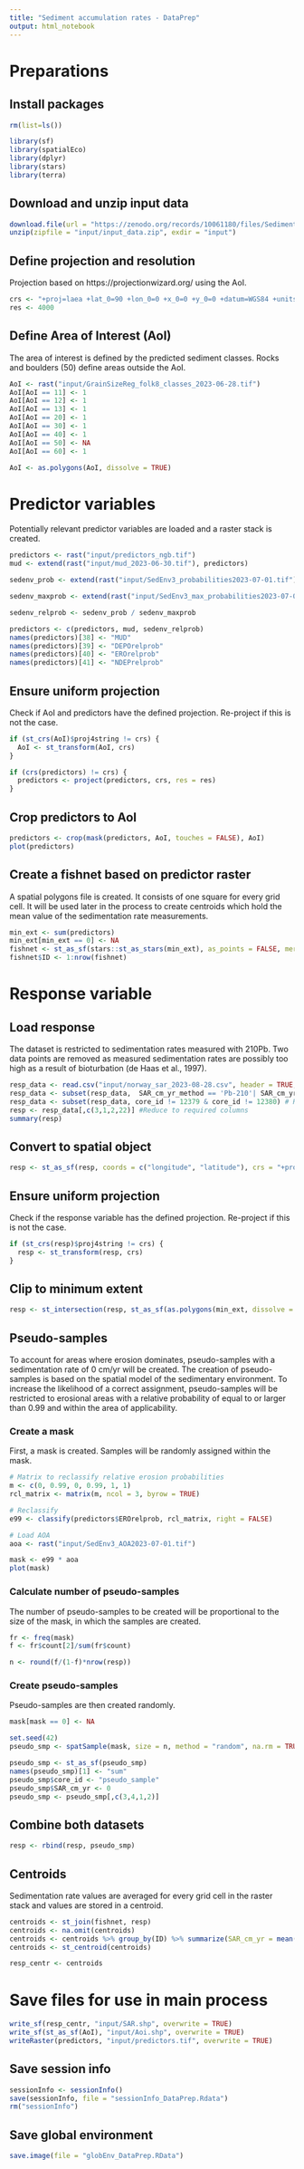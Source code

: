 ```yaml
---
title: "Sediment accumulation rates - DataPrep"
output: html_notebook
---
```


# Preparations

## Install packages

```r
rm(list=ls())

library(sf)
library(spatialEco)
library(dplyr)
library(stars)
library(terra)
```


## Download and unzip input data

```r
download.file(url = "https://zenodo.org/records/10061180/files/SedimentAccumulationRates_input.zip", destfile = "input/input_data.zip")
unzip(zipfile = "input/input_data.zip", exdir = "input")
```



## Define projection and resolution

Projection based on https://projectionwizard.org/ using the AoI.

```r
crs <- "+proj=laea +lat_0=90 +lon_0=0 +x_0=0 +y_0=0 +datum=WGS84 +units=m +no_defs" 
res <- 4000
```


## Define Area of Interest (AoI)

The area of interest is defined by the predicted sediment classes. Rocks and boulders (50) define areas outside the AoI.

```r
AoI <- rast("input/GrainSizeReg_folk8_classes_2023-06-28.tif")
AoI[AoI == 11] <- 1
AoI[AoI == 12] <- 1
AoI[AoI == 13] <- 1
AoI[AoI == 20] <- 1
AoI[AoI == 30] <- 1
AoI[AoI == 40] <- 1
AoI[AoI == 50] <- NA
AoI[AoI == 60] <- 1

AoI <- as.polygons(AoI, dissolve = TRUE)
```


# Predictor variables

Potentially relevant predictor variables are loaded and a raster stack is created.

```r
predictors <- rast("input/predictors_ngb.tif")
mud <- extend(rast("input/mud_2023-06-30.tif"), predictors)

sedenv_prob <- extend(rast("input/SedEnv3_probabilities2023-07-01.tif"), predictors)

sedenv_maxprob <- extend(rast("input/SedEnv3_max_probabilities2023-07-01.tif"), predictors)

sedenv_relprob <- sedenv_prob / sedenv_maxprob

predictors <- c(predictors, mud, sedenv_relprob)
names(predictors)[38] <- "MUD"
names(predictors)[39] <- "DEPOrelprob"
names(predictors)[40] <- "EROrelprob"
names(predictors)[41] <- "NDEPrelprob"
```


## Ensure uniform projection

Check if AoI and predictors have the defined projection. Re-project if this is not the case.

```r
if (st_crs(AoI)$proj4string != crs) {
  AoI <- st_transform(AoI, crs)
}

if (crs(predictors) != crs) {
  predictors <- project(predictors, crs, res = res)
}
```


## Crop predictors to AoI

```r
predictors <- crop(mask(predictors, AoI, touches = FALSE), AoI)
plot(predictors)
```


## Create a fishnet based on predictor raster

A spatial polygons file is created. It consists of one square for every grid cell. It will be used later in the process to create centroids which hold the mean value of the sedimentation rate measurements. 

```r
min_ext <- sum(predictors)
min_ext[min_ext == 0] <- NA
fishnet <- st_as_sf(stars::st_as_stars(min_ext), as_points = FALSE, merge = FALSE)
fishnet$ID <- 1:nrow(fishnet)
```


# Response variable

## Load response

The dataset is restricted to sedimentation rates measured with 210Pb. Two data points are removed as measured sedimentation rates are possibly too high as a result of bioturbation (de Haas et al., 1997).

```r
resp_data <- read.csv("input/norway_sar_2023-08-28.csv", header = TRUE, sep = ",")
resp_data <- subset(resp_data,  SAR_cm_yr_method == 'Pb-210'| SAR_cm_yr_method == 'Pb-210 CFCS' | SAR_cm_yr_method == 'Pb-210 CIC' | SAR_cm_yr_method == 'Pb-210 CRS' | SAR_cm_yr_method == 'Pb-210 Cs-137' | SAR_cm_yr_method == 'Pb-210 Cs-137 CFCS') # Retain only sedimentation rates based on Pb-210
resp_data <- subset(resp_data, core_id != 12379 & core_id != 12380) # Rates possibly too high due to bioturbation
resp <- resp_data[,c(3,1,2,22)] #Reduce to required columns
summary(resp)
```


## Convert to spatial object

```r
resp <- st_as_sf(resp, coords = c("longitude", "latitude"), crs = "+proj=longlat +datum=WGS84 +no_defs")
```


## Ensure uniform projection

Check if the response variable has the defined projection. Re-project if this is not the case.

```r
if (st_crs(resp)$proj4string != crs) {
  resp <- st_transform(resp, crs)
}
```


## Clip to minimum extent

```r
resp <- st_intersection(resp, st_as_sf(as.polygons(min_ext, dissolve = TRUE)))
```


## Pseudo-samples

To account for areas where erosion dominates, pseudo-samples with a sedimentation rate of 0 cm/yr will be created. The creation of pseudo-samples is based on the spatial model of the sedimentary environment. To increase the likelihood of a correct assignment, pseudo-samples will be restricted to erosional areas with a relative probability of equal to or larger than 0.99 and within the area of applicability.

### Create a mask

First, a mask is created. Samples will be randomly assigned within the mask.

```r
# Matrix to reclassify relative erosion probabilities
m <- c(0, 0.99, 0, 0.99, 1, 1)
rcl_matrix <- matrix(m, ncol = 3, byrow = TRUE)

# Reclassify
e99 <- classify(predictors$EROrelprob, rcl_matrix, right = FALSE)

# Load AOA
aoa <- rast("input/SedEnv3_AOA2023-07-01.tif")

mask <- e99 * aoa
plot(mask)
```


### Calculate number of pseudo-samples

The number of pseudo-samples to be created will be proportional to the size of the mask, in which the samples are created.

```r
fr <- freq(mask)
f <- fr$count[2]/sum(fr$count)

n <- round(f/(1-f)*nrow(resp))
```


### Create pseudo-samples

Pseudo-samples are then created randomly.

```r
mask[mask == 0] <- NA

set.seed(42)
pseudo_smp <- spatSample(mask, size = n, method = "random", na.rm = TRUE, as.points = TRUE)

pseudo_smp <- st_as_sf(pseudo_smp)
names(pseudo_smp)[1] <- "sum"
pseudo_smp$core_id <- "pseudo_sample"
pseudo_smp$SAR_cm_yr <- 0
pseudo_smp <- pseudo_smp[,c(3,4,1,2)]
```


## Combine both datasets

```r
resp <- rbind(resp, pseudo_smp)
```


## Centroids

Sedimentation rate values are averaged for every grid cell in the raster stack and values are stored in a centroid.

```r
centroids <- st_join(fishnet, resp)
centroids <- na.omit(centroids)
centroids <- centroids %>% group_by(ID) %>% summarize(SAR_cm_yr = mean(SAR_cm_yr, na.rm = TRUE))
centroids <- st_centroid(centroids)

resp_centr <- centroids
```


# Save files for use in main process

```r
write_sf(resp_centr, "input/SAR.shp", overwrite = TRUE)
write_sf(st_as_sf(AoI), "input/Aoi.shp", overwrite = TRUE)
writeRaster(predictors, "input/predictors.tif", overwrite = TRUE)
```


## Save session info

```r
sessionInfo <- sessionInfo()
save(sessionInfo, file = "sessionInfo_DataPrep.Rdata")
rm("sessionInfo")
```


## Save global environment

```r
save.image(file = "globEnv_DataPrep.RData")
```

